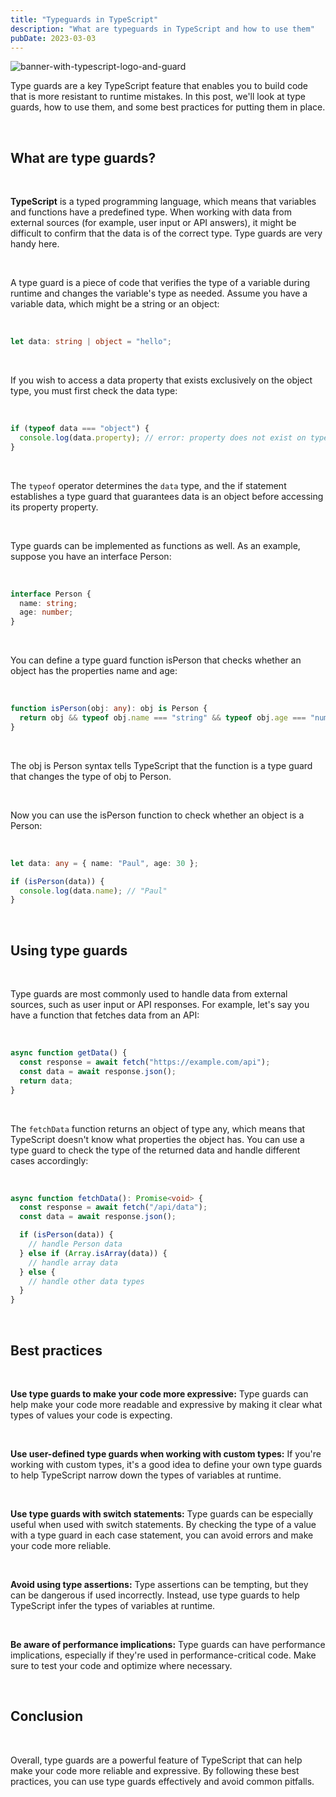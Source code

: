 ```yaml
---
title: "Typeguards in TypeScript"
description: "What are typeguards in TypeScript and how to use them"
pubDate: 2023-03-03
---
```


<Image src={hero} alt="banner-with-typescript-logo-and-guard" format="webp"/>

<br />

Type guards are a key TypeScript feature that enables you to build code that is more resistant to runtime mistakes. In this post, we'll look at type guards, how to use them, and some best practices for putting them in place.

<br />

## What are type guards?

<br />

**TypeScript** is a typed programming language, which means that variables and functions have a predefined type. When working with data from external sources (for example, user input or API answers), it might be difficult to confirm that the data is of the correct type. Type guards are very handy here.

<br />

A type guard is a piece of code that verifies the type of a variable during runtime and changes the variable's type as needed. Assume you have a variable data, which might be a string or an object:

<br />

```ts
let data: string | object = "hello";
```

<br />

If you wish to access a data property that exists exclusively on the object type, you must first check the data type:

<br />

```ts
if (typeof data === "object") {
  console.log(data.property); // error: property does not exist on type string
}
```

<br />

The `typeof` operator determines the `data` type, and the if statement establishes a type guard that guarantees data is an object before accessing its property property.

<br />

Type guards can be implemented as functions as well. As an example, suppose you have an interface Person:

<br />

```ts
interface Person {
  name: string;
  age: number;
}
```

<br />

You can define a type guard function isPerson that checks whether an object has the properties name and age:

<br />

```ts
function isPerson(obj: any): obj is Person {
  return obj && typeof obj.name === "string" && typeof obj.age === "number";
}
```

<br />

The obj is Person syntax tells TypeScript that the function is a type guard that changes the type of obj to Person.

<br />

Now you can use the isPerson function to check whether an object is a Person:

<br />

```ts
let data: any = { name: "Paul", age: 30 };

if (isPerson(data)) {
  console.log(data.name); // "Paul"
}
```

<br />

## Using type guards

<br />

Type guards are most commonly used to handle data from external sources, such as user input or API responses. For example, let's say you have a function that fetches data from an API:

<br />

```ts
async function getData() {
  const response = await fetch("https://example.com/api");
  const data = await response.json();
  return data;
}
```

<br />

The `fetchData` function returns an object of type any, which means that TypeScript doesn't know what properties the object has. You can use a type guard to check the type of the returned data and handle different cases accordingly:

<br />

```ts
async function fetchData(): Promise<void> {
  const response = await fetch("/api/data");
  const data = await response.json();

  if (isPerson(data)) {
    // handle Person data
  } else if (Array.isArray(data)) {
    // handle array data
  } else {
    // handle other data types
  }
}
```

<br />

## Best practices

<br />

**Use type guards to make your code more expressive:** Type guards can help make your code more readable and expressive by making it clear what types of values your code is expecting.

<br />

**Use user-defined type guards when working with custom types:** If you're working with custom types, it's a good idea to define your own type guards to help TypeScript narrow down the types of variables at runtime.

<br />

**Use type guards with switch statements:** Type guards can be especially useful when used with switch statements. By checking the type of a value with a type guard in each case statement, you can avoid errors and make your code more reliable.

<br />

**Avoid using type assertions:** Type assertions can be tempting, but they can be dangerous if used incorrectly. Instead, use type guards to help TypeScript infer the types of variables at runtime.

<br />

**Be aware of performance implications:** Type guards can have performance implications, especially if they're used in performance-critical code. Make sure to test your code and optimize where necessary.

<br />

## Conclusion

<br />

Overall, type guards are a powerful feature of TypeScript that can help make your code more reliable and expressive. By following these best practices, you can use type guards effectively and avoid common pitfalls.
